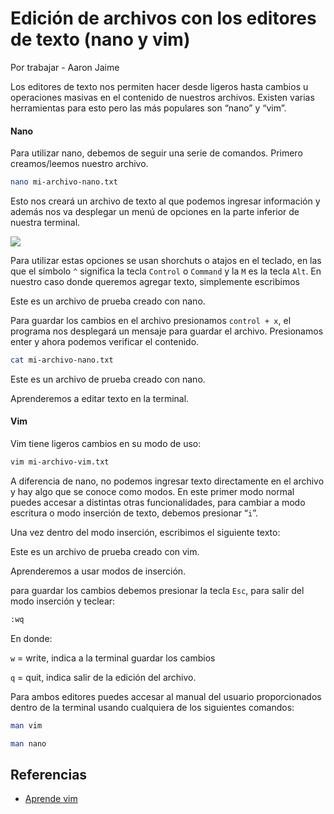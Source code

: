 # Edición de archivos con los editores de texto (nano y vim)

Por trabajar - Aaron Jaime

Los editores de texto nos permiten hacer desde ligeros hasta cambios u operaciones masivas en el contenido de nuestros archivos. Existen varias herramientas para esto pero las más populares son "nano" y "vim".

#### Nano

Para utilizar nano, debemos de seguir una serie de comandos. Primero creamos/leemos nuestro archivo.

``` .bash
nano mi-archivo-nano.txt
```

Esto nos creará un archivo de texto al que podemos ingresar información y además nos va desplegar un menú de opciones en la parte inferior de nuestra terminal.

![](images/Captura de pantalla 2024-12-07 131553.png){fig-align="center"}

Para utilizar estas opciones se usan shorchuts o atajos en el teclado, en las que el símbolo `^` significa la tecla `Control` o `Command` y la `M` es la tecla `Alt`. En nuestro caso donde queremos agregar texto, simplemente escribimos

Este es un archivo de prueba creado con nano.

Para guardar los cambios en el archivo presionamos `control + x`, el programa nos desplegará un mensaje para guardar el archivo. Presionamos enter y ahora podemos verificar el contenido.

``` .bash
cat mi-archivo-nano.txt
```

::: callout-note
Este es un archivo de prueba creado con nano.

Aprenderemos a editar texto en la terminal.
:::

#### Vim

Vim tiene ligeros cambios en su modo de uso:

``` .bash
vim mi-archivo-vim.txt 
```

A diferencia de nano, no podemos ingresar texto directamente en el archivo y hay algo que se conoce como modos. En este primer modo normal puedes accesar a distintas otras funcionalidades, para cambiar a modo escritura o modo inserción de texto, debemos presionar "`i`".

Una vez dentro del modo inserción, escribimos el siguiente texto:

::: callout-note
Este es un archivo de prueba creado con vim.

Aprenderemos a usar modos de inserción.
:::

para guardar los cambios debemos presionar la tecla `Esc`, para salir del modo inserción y teclear:

``` .bash
:wq
```

En donde:

::: callout-note
`w` = write, indica a la terminal guardar los cambios

`q` = quit, indica salir de la edición del archivo.
:::

Para ambos editores puedes accesar al manual del usuario proporcionados dentro de la terminal usando cualquiera de los siguientes comandos:

``` .bash
man vim
```

``` .bash
man nano
```

## Referencias

-   [Aprende vim](https://victorhck.gitbook.io/aprende-vim)
